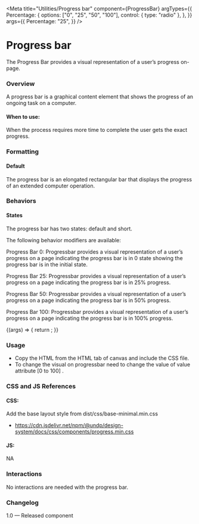 
<Meta
  title="Utilities/Progress bar"
  component={ProgressBar}
  argTypes={{
    Percentage: {
      options: ["0", "25", "50", "100"],
      control: { type: "radio" },
    },
  }}
  args={{
    Percentage: "25",
  }}
/>

# Progress bar

The Progress Bar provides a visual representation of a user’s progress on-page.

### Overview

A progress bar is a graphical content element that shows the progress of an ongoing task on a computer.

#### When to use:

When the process requires more time to complete the user gets the exact progress.

### Formatting

#### Default

The progress bar is an elongated rectangular bar that displays the progress of an extended computer operation.

### Behaviors

#### States

The progress bar has two states: default and short.

The following behavior modifiers are available:

Progress Bar 0:
Progressbar provides a visual representation of a user’s progress on a page indicating the progress bar is in 0 state showing the progress bar is in the initial state.

Progress Bar 25:
Progressbar provides a visual representation of a user’s progress on a page indicating the progress bar is in 25% progress.

Progress Bar 50:
Progressbar provides a visual representation of a user’s progress on a page indicating the progress bar is in 50% progress.

Progress Bar 100:
Progressbar provides a visual representation of a user’s progress on a page indicating the progress bar is in 100% progress.

<Canvas>
  <Story name="Progress bar">
    {(args) => {
      return <ProgressBar {...args}></ProgressBar>;
    }}
  </Story>
</Canvas>

### Usage

- Copy the HTML from the HTML tab of canvas and include the CSS file.
- To change the visual on progressbar need to change the value of value attribute [0 to 100] .

### CSS and JS References

#### CSS:

Add the base layout style from dist/css/base-minimal.min.css

- https://cdn.jsdelivr.net/npm/@undp/design-system/docs/css/components/progress.min.css

#### JS:

NA

### Interactions

No interactions are needed with the progress bar.

### Changelog

1.0 — Released component
